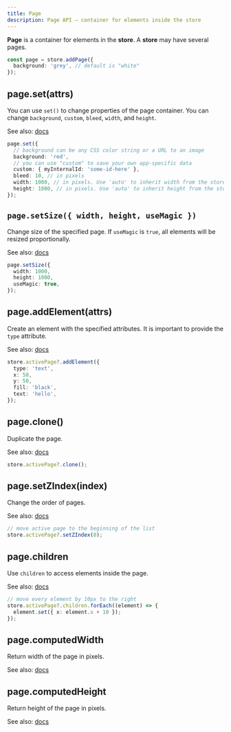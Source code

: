 ```yaml
---
title: Page
description: Page API — container for elements inside the store
---
```


**Page** is a container for elements in the **store**. A **store** may have several pages.

```ts
const page = store.addPage({
  background: 'grey', // default is "white"
});
```

## page.set(attrs)

You can use `set()` to change properties of the page container. You can change `background`, `custom`, `bleed`, `width`, and `height`.

See also: [docs](/docs/page#pagesetattrs)

```ts
page.set({
  // background can be any CSS color string or a URL to an image
  background: 'red',
  // you can use "custom" to save your own app-specific data
  custom: { myInternalId: 'some-id-here' },
  bleed: 10, // in pixels
  width: 1000, // in pixels. Use 'auto' to inherit width from the store
  height: 1000, // in pixels. Use 'auto' to inherit height from the store
});
```

## `page.setSize({ width, height, useMagic })`

Change size of the specified page. If `useMagic` is `true`, all elements will be resized proportionally.

See also: [docs](/docs/page#pagesetsize-width-height-usemagic-)

```ts
page.setSize({
  width: 1000,
  height: 1000,
  useMagic: true,
});
```

## page.addElement(attrs)

Create an element with the specified attributes. It is important to provide the `type` attribute.

See also: [docs](/docs/page#pageaddelementattrs)

```ts
store.activePage?.addElement({
  type: 'text',
  x: 50,
  y: 50,
  fill: 'black',
  text: 'hello',
});
```

## page.clone()

Duplicate the page.

See also: [docs](/docs/page#pageclone)

```ts
store.activePage?.clone();
```

## page.setZIndex(index)

Change the order of pages.

See also: [docs](/docs/page#pagesetzindexindex)

```ts
// move active page to the beginning of the list
store.activePage?.setZIndex(0);
```

## page.children

Use `children` to access elements inside the page.

See also: [docs](/docs/page#pagechildren)

```ts
// move every element by 10px to the right
store.activePage?.children.forEach((element) => {
  element.set({ x: element.x + 10 });
});
```

## page.computedWidth

Return width of the page in pixels.

See also: [docs](/docs/page#pagecomputedwidth)

## page.computedHeight

Return height of the page in pixels.

See also: [docs](/docs/page#pagecomputedheight)


